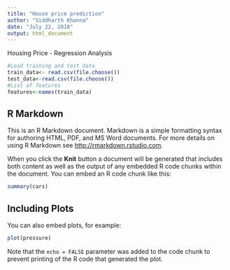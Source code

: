 ```yaml
---
title: "House price prediction"
author: "Siddharth Khanna"
date: "July 22, 2018"
output: html_document
---
```

Housing Price - Regression Analysis

```r
#Load training and test data
train_data<- read.csv(file.choose())
test_data<-read.csv(file.choose())
#List of features
features<-names(train_data)

```


## R Markdown

This is an R Markdown document. Markdown is a simple formatting syntax for authoring HTML, PDF, and MS Word documents. For more details on using R Markdown see <http://rmarkdown.rstudio.com>.

When you click the **Knit** button a document will be generated that includes both content as well as the output of any embedded R code chunks within the document. You can embed an R code chunk like this:

```r
summary(cars)
```

## Including Plots

You can also embed plots, for example:

```r
plot(pressure)
```

Note that the `echo = FALSE` parameter was added to the code chunk to prevent printing of the R code that generated the plot.
